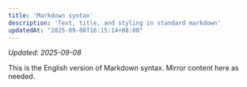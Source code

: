 ```yaml
---
title: 'Markdown syntax'
description: 'Text, title, and styling in standard markdown'
updatedAt: "2025-09-08T16:15:14+08:00"
---
```

<!-- UPDATED_AT -->
_Updated: 2025-09-08_

This is the English version of Markdown syntax. Mirror content here as needed.

